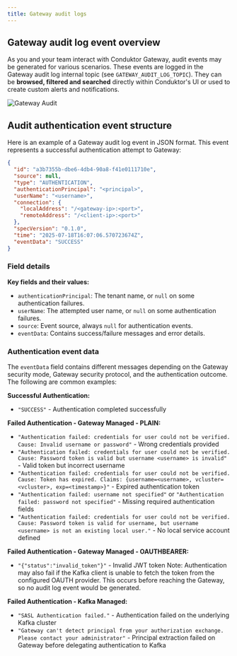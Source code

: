 ```yaml
---
title: Gateway audit logs
---
```


## Gateway audit log event overview

As you and your team interact with Conduktor Gateway, audit events may be generated for various scenarios. These events are logged in the Gateway audit log internal topic (see `GATEWAY_AUDIT_LOG_TOPIC`). They can be **browsed, filtered and searched** directly within Conduktor's UI or used to create custom alerts and notifications.

![Gateway Audit](/images/gateway-audit-log.png)

## Audit authentication event structure

Here is an example of a Gateway audit log event in JSON format. This event represents a successful authentication attempt to Gateway:

```json
{
  "id": "a3b7355b-dbe6-4db4-90a8-f41e0111710e",
  "source": null,
  "type": "AUTHENTICATION",
  "authenticationPrincipal": "<principal>",
  "userName": "<username>",
  "connection": {
    "localAddress": "/<gateway-ip>:<port>",
    "remoteAddress": "/<client-ip>:<port>"
  },
  "specVersion": "0.1.0",
  "time": "2025-07-18T16:07:06.570723674Z",
  "eventData": "SUCCESS"
}
```

### Field details

**Key fields and their values:**

- `authenticationPrincipal`: The tenant name, or `null` on some authentication failures.
- `userName`: The attempted user name, or `null` on some authentication failures.
- `source`: Event source, always `null` for authentication events.
- `eventData`: Contains success/failure messages and error details.

### Authentication event data

The `eventData` field contains different messages depending on the Gateway security mode, Gateway security protocol, and the authentication outcome. The following are common examples:

**Successful Authentication:**
- `"SUCCESS"` - Authentication completed successfully

**Failed Authentication - Gateway Managed - PLAIN:**
- `"Authentication failed: credentials for user could not be verified. Cause: Invalid username or password"` - Wrong credentials provided
- `"Authentication failed: credentials for user could not be verified. Cause: Password token is valid but username <username> is invalid"` - Valid token but incorrect username
- `"Authentication failed: credentials for user could not be verified. Cause: Token has expired. Claims: {username=<username>, vcluster=<vcluster>, exp=<timestamp>}"` - Expired authentication token
- `"Authentication failed: username not specified"` or `"Authentication failed: password not specified"` - Missing required authentication fields
- `"Authentication failed: credentials for user could not be verified. Cause: Password token is valid for username, but username <username> is not an existing local user."` - No local service account defined

**Failed Authentication - Gateway Managed - OAUTHBEARER:**
- `"{"status":"invalid_token"}"` - Invalid JWT token
Note: Authentication may also fail if the Kafka client is unable to fetch the token from the configured OAUTH provider. This occurs before reaching the Gateway, so no audit log event would be generated.

**Failed Authentication - Kafka Managed:**
- `"SASL Authentication failed."` - Authentication failed on the underlying Kafka cluster
- `"Gateway can't detect principal from your authorization exchange. Please contact your administrator"` - Principal extraction failed on Gateway before delegating authentication to Kafka



